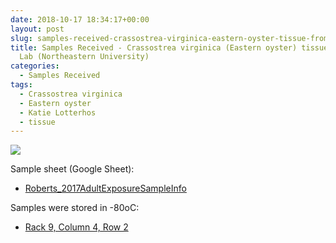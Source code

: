 ```yaml
---
date: 2018-10-17 18:34:17+00:00
layout: post
slug: samples-received-crassostrea-virginica-eastern-oyster-tissue-from-lotterhos-lab-northeastern-university
title: Samples Received - Crassostrea virginica (Eastern oyster) tissue from Lotterhos
  Lab (Northeastern University)
categories:
  - Samples Received
tags:
  - Crassostrea virginica
  - Eastern oyster
  - Katie Lotterhos
  - tissue
---
```


![](https://gannet.fish.washington.edu/Atumefaciens/images/20181017_samples_recd.jpg)

Sample sheet (Google Sheet):





  * [Roberts_2017AdultExposureSampleInfo](https://docs.google.com/spreadsheets/d/1gEtDe5ogUpn0nYC0dn_cGdx_1l0UI2Z6kczU5UdBY4M/edit?usp=sharing)



Samples were stored in -80oC:





  * [Rack 9, Column 4, Row 2](https://docs.google.com/spreadsheets/d/1Qsvz3QTURlPF_hX05BQxjom3484WuMfqQ1ILl9LEljU/edit?usp=sharing)


